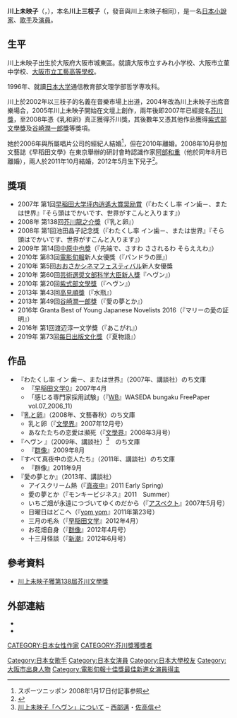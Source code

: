 {{Infobox writer <!-- for more information see [[:Template:Infobox_writer/doc|:Template:Infobox writer/doc]] -->
| name = 川上未映子
| image =File:Mieko_Kawakami.jpg
| caption = 川上未映子於2014年在東京講課
| birthname    = 川上三枝子
| birth_date = {{birth date and age|1976|08|29|df=y}}
| birth_place =[[大阪府|大阪府]][[大阪市|大阪市]]
| death_date = 
| death_place = 
| occupation = [[小說家|小說家]]
| genre = 
| alma_mater   = [[日本大學|日本大學]]
| spouse   = [[阿部和重|阿部和重]]（2011年 - ）
| partner   =
| movement = 乳和卵
| notableworks = 
| awards        = [[早稻田大学坪内逍遙大賞獎勵獎|早稻田大学坪内逍遙大賞獎勵獎]]（2007年）<br />[[芥川龍之介獎|芥川龍之介獎]]（2008年）<br />[[中原中也獎|中原中也獎]]（2009年）<br />[[芸術選奨新人賞|芸術選奨新人賞]]（2010年）<br />[[紫式部文學獎|紫式部文學獎]]（2010年）<br />[[高見順獎|高見順獎]]（2013年）<br />[[谷崎潤一郎獎|谷崎潤一郎獎]]（2013年）
| influences =
| influenced =
| website =
}}
'''川上未映子'''（{{jpn|j=川上 未映子|hg=かわかみ みえこ|rm=Kawakami Mieko}}，{{bd|1976年|8月29日|||Kawakami Mieko}}），本名'''川上三枝子'''（{{lang|ja|川上 三枝子}}，發音與川上未映子相同），是一名[[日本|日本]][[小說家|小說家]]、[[歌手|歌手]]及[[演員|演員]]。

==生平==
川上未映子出生於大阪府大阪市城東區。就讀大阪市立すみれ小学校、大阪市立菫中学校、[[大阪市立工藝高等學校|大阪市立工藝高等學校]]。

1996年、就讀[[日本大学|日本大学]]通信教育部文理学部哲学専攻科。

川上於2002年以三枝子的名義在音樂市場上出道，2004年改為川上未映子出席音樂場合，2005年川上未映子開始在文壇上創作，兩年後即2007年已經提名[[芥川獎|芥川獎]]，至2008年憑《乳和卵》真正獲得芥川獎，其後數年又憑其他作品獲得[[紫式部文學獎|紫式部文學獎]]及[[谷崎潤一郎獎|谷崎潤一郎獎]]等獎項。

她於2006年與所屬唱片公司的經紀人結婚<ref>スポーツニッポン 2008年1月17日付記事参照</ref>，但在2010年離婚。2008年10月參加文藝誌《早稻田文學》在東京舉辦的研討會時認識作家[[阿部和重|阿部和重]]（他於同年8月已離婚），兩人於2011年10月結婚，2012年5月生下兒子<ref>{{cite web|url=http://www.mieko.jp/blog/2012/06/index.html|title=未映子の純粋悲性批判: 2012年06月 アーカイブ|accessdate=2013-05-09|archive-url=https://web.archive.org/web/20130623025718/http://www.mieko.jp/blog/2012/06/index.html|archive-date=2013-06-23|dead-url=yes}}</ref>。

== 獎項 ==
*2007年 第1回[[早稲田大学坪内逍遙大賞奨励賞|早稲田大学坪内逍遙大賞奨励賞]]（『わたくし率 イン歯－、または世界』『そら頭はでかいです、世界がすこんと入ります』）
*2008年 第138回[[芥川龍之介獎|芥川龍之介獎]]（『乳と卵』）
*2008年 第1回池田晶子記念獎（『わたくし率 イン歯－、または世界』『そら頭はでかいです、世界がすこんと入ります』）
*2009年 第14回[[中原中也獎|中原中也獎]]（『先端で、さすわ さされるわ そらええわ』）
*2010年 第83回[[電影旬報|電影旬報]]新人女優獎（『パンドラの匣』）
*2010年 第5回[[おおさかシネマフェスティバル|おおさかシネマフェスティバル]]新人女優獎
*2010年 第60回[[芸術選奨文部科学大臣新人獎|芸術選奨文部科学大臣新人獎]]『ヘヴン』）
*2010年 第20回[[紫式部文学奖|紫式部文學獎]]（『ヘヴン』）
*2013年 第43回[[高見順獎|高見順獎]]（『水瓶』）
*2013年 第49回[[谷崎潤一郎獎|谷崎潤一郎獎]]（『愛の夢とか』）
*2016年 Granta Best of Young Japanese Novelists 2016（『マリーの愛の証明』）
*2016年 第1回渡辺淳一文学獎（『あこがれ』）
*2019年 第73回[[每日出版文化奖|每日出版文化獎]]（『夏物語』）

==作品==
*『わたくし率 イン 歯ー、または世界』（2007年、講談社）のち文庫
**『[[早稲田文学|早稲田文学0]]』2007年4月
**「感じる専門家採用試験」（『[[WB|WB]]』WASEDA bungaku FreePaper vol.07_2006_11）
*『[[乳と卵|乳と卵]]』（2008年、文藝春秋）のち文庫
** 乳と卵（『[[文學界|文學界]]』2007年12月号）
** あなたたちの恋愛は瀕死（『[[文學界|文學界]]』2008年3月号）
*『ヘヴン 』（2009年、講談社）<ref>[http://www.nicovideo.jp/watch/sm12978200 川上未映子「ヘヴン」について] {{Wayback|url=http://www.nicovideo.jp/watch/sm12978200 |date=20210228041719 }} – [[西部邁|西部邁]]・[[佐高信|佐高信]]</ref>　のち文庫　
**『[[群像|群像]]』2009年8月
*『すべて真夜中の恋人たち』（2011年、講談社）のち文庫
**『群像』2011年9月
*『愛の夢とか』（2013年、講談社）
** アイスクリーム熱（『[[真夜中|真夜中]]』2011 Early Spring）
** 愛の夢とか（『モンキービジネス』2011　Summer）
** いちご畑が永遠につづいてゆくのだから（『[[アスペクト_(企業)#主な発行物|アスペクト]]』2007年5月号）
** 日曜日はどこへ（『[[yom_yom|yom yom]]』2011年第23号）
** 三月の毛糸（『[[早稲田文学|早稲田文学]]』2012年4月）
** お花畑自身（『[[群像|群像]]』2012年4月号）
** 十三月怪談（『[[新潮|新潮]]』2012年6月号）


==參考資料==
{{reflist}}
*[https://web.archive.org/web/20150518100855/http://www.publishing.com.hk/pubnews/NewsDetail.asp?NewsID=20080117104 川上未映子獲第138屆芥川文學獎]

==外部連結==
* {{ja}}{{Official website|http://www.mieko.jp|name=川上未映子の純粋悲性批判}}
* {{Instagram|kawakami_mieko}}


{{電影旬報十佳獎最佳新進女演員}}

{{DEFAULTSORT:Kawakami Mieko}}
[[CATEGORY:日本女性作家|CATEGORY:日本女性作家]]
[[CATEGORY:芥川獎獲獎者|CATEGORY:芥川獎獲獎者]]
[[Category:日本女歌手|Category:日本女歌手]]
[[Category:日本女演員|Category:日本女演員]]
[[Category:日本大學校友|Category:日本大學校友]]
[[Category:大阪市出身人物|Category:大阪市出身人物]]
[[Category:電影旬報十佳獎最佳新進女演員得主|Category:電影旬報十佳獎最佳新進女演員得主]]